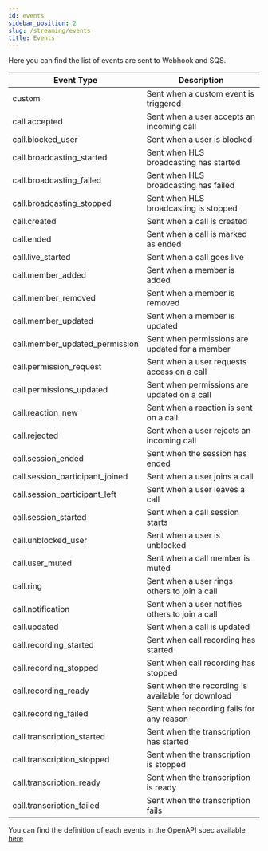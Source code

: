 ```yaml
---
id: events
sidebar_position: 2
slug: /streaming/events
title: Events
---
```


Here you can find the list of events are sent to Webhook and SQS.

| Event Type                      | Description                                       |
|---------------------------------|---------------------------------------------------|
| custom                          | Sent when a custom event is triggered             |
| call.accepted                   | Sent when a user accepts an incoming call         |
| call.blocked_user               | Sent when a user is blocked                       |
| call.broadcasting_started       | Sent when HLS broadcasting has started            |
| call.broadcasting_failed        | Sent when HLS broadcasting has failed             |
| call.broadcasting_stopped       | Sent when HLS broadcasting is stopped             |
| call.created                    | Sent when a call is created                       |
| call.ended                      | Sent when a call is marked as ended               |
| call.live_started               | Sent when a call goes live                        |
| call.member_added               | Sent when a member is added                       |
| call.member_removed             | Sent when a member is removed                     |
| call.member_updated             | Sent when a member is updated                     |
| call.member_updated_permission  | Sent when permissions are updated for a member    |
| call.permission_request         | Sent when a user requests access on a call        |
| call.permissions_updated        | Sent when permissions are updated on a call       |
| call.reaction_new               | Sent when a reaction is sent on a call            |
| call.rejected                   | Sent when a user rejects an incoming call         |
| call.session_ended              | Sent when the session has ended                   |
| call.session_participant_joined | Sent when a user joins a call                     |
| call.session_participant_left   | Sent when a user leaves a call                    |
| call.session_started            | Sent when a call session starts                   |
| call.unblocked_user             | Sent when a user is unblocked                     |
| call.user_muted                 | Sent when a call member is muted                  |
| call.ring                       | Sent when a user rings others to join a call      |
| call.notification               | Sent when a user notifies others to join a call   |
| call.updated                    | Sent when a call is updated                       |
| call.recording_started          | Sent when call recording has started              |
| call.recording_stopped          | Sent when call recording has stopped              |
| call.recording_ready            | Sent when the recording is available for download |
| call.recording_failed           | Sent when recording fails for any reason          |
| call.transcription_started      | Sent when the transcription has started           |
| call.transcription_stopped      | Sent when the transcription is stopped            |
| call.transcription_ready        | Sent when the transcription is ready              |
| call.transcription_failed       | Sent when the transcription fails                 |


You can find the definition of each events in the OpenAPI spec available [here](https://github.com/GetStream/protocol/blob/main/openapi/video-openapi.yaml)
